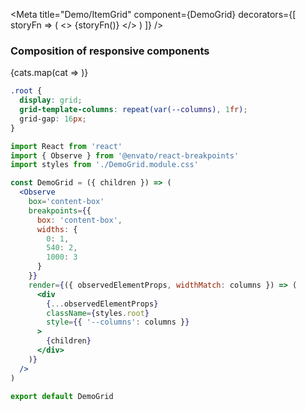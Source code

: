 
<Meta
  title="Demo/ItemGrid"
  component={DemoGrid}
  decorators={[
    storyFn => (
      <>
        <Sprites />
        {storyFn()}
      </>
    )
  ]}
/>

### Composition of responsive components

<Story name="DemoGrid">
  <DemoResizer init='240px'>
    <DemoGrid>
      {cats.map(cat => <DemoItem key={cat.title} {...cat} />)}
    </DemoGrid>
  </DemoResizer>
</Story>

```css
.root {
  display: grid;
  grid-template-columns: repeat(var(--columns), 1fr);
  grid-gap: 16px;
}
```

```jsx
import React from 'react'
import { Observe } from '@envato/react-breakpoints'
import styles from './DemoGrid.module.css'

const DemoGrid = ({ children }) => (
  <Observe
    box='content-box'
    breakpoints={{
      box: 'content-box',
      widths: {
        0: 1,
        540: 2,
        1000: 3
      }
    }}
    render={({ observedElementProps, widthMatch: columns }) => (
      <div
        {...observedElementProps}
        className={styles.root}
        style={{ '--columns': columns }}
      >
        {children}
      </div>
    )}
  />
)

export default DemoGrid
```
